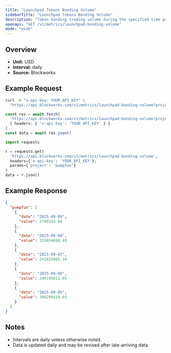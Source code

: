 ```yaml
---
title: "Launchpad Tokens Bonding Volume"
sidebarTitle: "Launchpad Tokens Bonding Volume"
description: "Token bonding trading volume during the specified time period for given launchpad."
openapi: "GET /v1/metrics/launchpad-bonding-volume"
mode: "wide"
---
```


## Overview

- **Unit:** USD
- **Interval:** daily
- **Source:** Blockworks

## Example Request

<CodeGroup>

```bash cURL
curl -H "x-api-key: YOUR_API_KEY" \
  "https://api.blockworks.com/v1/metrics/launchpad-bonding-volume?project=pumpfun"
```

```typescript TypeScript
const res = await fetch(
  'https://api.blockworks.com/v1/metrics/launchpad-bonding-volume?project=pumpfun',
  { headers: { 'x-api-key': 'YOUR_API_KEY' } }
)
const data = await res.json()
```

```python Python
import requests

r = requests.get(
  'https://api.blockworks.com/v1/metrics/launchpad-bonding-volume',
  headers={'x-api-key': 'YOUR_API_KEY'},
  params={'project': 'pumpfun'}
)
data = r.json()
```

</CodeGroup>

## Example Response

```json
{
  "pumpfun": [
    {
      "date": "2025-09-09",
      "value": 5780143.04
    },
    {
      "date": "2025-09-08",
      "value": 333654698.49
    },
    {
      "date": "2025-09-07",
      "value": 241615865.34
    },
    {
      "date": "2025-09-06",
      "value": 240199811.05
    },
    {
      "date": "2025-09-05",
      "value": 300299418.03
    }
  ]
}
```

## Notes
- Intervals are daily unless otherwise noted.
- Data is updated daily and may be revised after late-arriving data.
